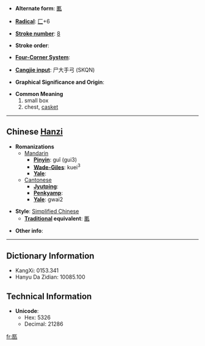 * '''Alternate form''': [[匭]]

* '''[[Wiktionary:Chinese radical index| Radical]]''': [[Wiktionary:Chinese radical index 匚|匚]]+6

* '''[[Wiktionary:Chinese total strokes index|Stroke number]]''': [[Wiktionary:Chinese total strokes index 8|8]]

* '''Stroke order''': 

* '''[[Wiktionary:Chinese four corner index|Four-Corner System]]''': 

* '''[[Wiktionary:Chinese Cangjie index|Cangjie input]]''': 尸大手弓 (SKQN)

* '''Graphical Significance and Origin''': 

* '''Common Meaning'''
*# small box
*# chest, [[casket]]

----

== Chinese [[Hanzi]] ==

* '''Romanizations'''
** [[Mandarin]]
*** '''[[Pinyin]]''': guǐ (gui3)
*** '''[[Wade-Giles]]''': kuei<sup>3</sup>
*** '''[[Yale]]''': 
**[[Cantonese]]
***'''[[Jyutping]]''':
***'''[[Penkyamp]]''': 
***'''[[Yale]]''': gwai2

* '''Style''': [[Simplified Chinese]] 
** '''[[Traditional Chinese|Traditional]] equivalent''': [[匭]]

* '''Other info''': 

----

== Dictionary Information ==

* KangXi: 0153.341
* Hanyu Da Zidian: 10085.100

== Technical Information ==

* '''Unicode''':
** Hex: 5326
** Decimal: 21286

[[fr:匦]]